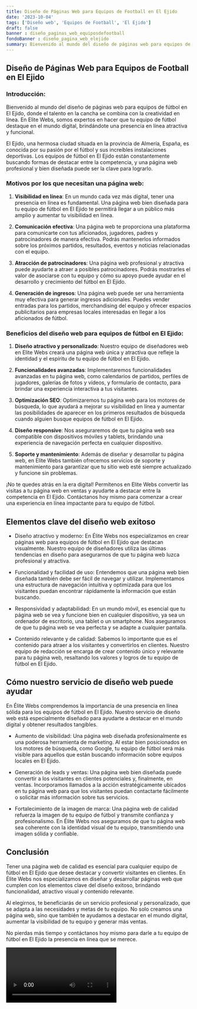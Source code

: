 ```yaml
---
title: Diseño de Páginas Web para Equipos de Football en El Ejido
date: '2023-10-04'
tags: ['Diseño web', 'Equipos de Football', 'El Ejido']
draft: false
banner : diseño_paginas_web_equiposdefootball
fondoBanner : diseño_pagina_web_elejido
summary: Bienvenido al mundo del diseño de páginas web para equipos de fútbol en El Ejido, donde el talento en la cancha se combina con la creatividad en línea. En Elite Webs, somos expertos en hacer que tu equipo de fútbol destaque en el mundo digital, brindándote una presencia en línea atractiva y funcional.
---
```


## Diseño de Páginas Web para Equipos de Football en El Ejido

### Introducción:

Bienvenido al mundo del diseño de páginas web para equipos de fútbol en El Ejido, donde el talento en la cancha se combina con la creatividad en línea. En Elite Webs, somos expertos en hacer que tu equipo de fútbol destaque en el mundo digital, brindándote una presencia en línea atractiva y funcional.

El Ejido, una hermosa ciudad situada en la provincia de Almería, España, es conocida por su pasión por el fútbol y sus increíbles instalaciones deportivas. Los equipos de fútbol en El Ejido están constantemente buscando formas de destacar entre la competencia, y una página web profesional y bien diseñada puede ser la clave para lograrlo.

### Motivos por los que necesitan una página web:

1. **Visibilidad en línea**: En un mundo cada vez más digital, tener una presencia en línea es fundamental. Una página web bien diseñada para tu equipo de fútbol en El Ejido te permitirá llegar a un público más amplio y aumentar tu visibilidad en línea.

2. **Comunicación efectiva**: Una página web te proporciona una plataforma para comunicarte con tus aficionados, jugadores, padres y patrocinadores de manera efectiva. Podrás mantenerlos informados sobre los próximos partidos, resultados, eventos y noticias relacionadas con el equipo.

3. **Atracción de patrocinadores**: Una página web profesional y atractiva puede ayudarte a atraer a posibles patrocinadores. Podrás mostrarles el valor de asociarse con tu equipo y cómo su apoyo puede ayudar en el desarrollo y crecimiento del fútbol en El Ejido.

4. **Generación de ingresos**: Una página web puede ser una herramienta muy efectiva para generar ingresos adicionales. Puedes vender entradas para los partidos, merchandising del equipo y ofrecer espacios publicitarios para empresas locales interesadas en llegar a los aficionados de fútbol.

### Beneficios del diseño web para equipos de fútbol en El Ejido:

1. **Diseño atractivo y personalizado**: Nuestro equipo de diseñadores web en Elite Webs creará una página web única y atractiva que refleje la identidad y el espíritu de tu equipo de fútbol en El Ejido.

2. **Funcionalidades avanzadas**: Implementaremos funcionalidades avanzadas en tu página web, como calendarios de partidos, perfiles de jugadores, galerías de fotos y vídeos, y formulario de contacto, para brindar una experiencia interactiva a tus visitantes.

3. **Optimización SEO**: Optimizaremos tu página web para los motores de búsqueda, lo que ayudará a mejorar su visibilidad en línea y aumentar las posibilidades de aparecer en los primeros resultados de búsqueda cuando alguien busque equipos de fútbol en El Ejido.

4. **Diseño responsive**: Nos aseguraremos de que tu página web sea compatible con dispositivos móviles y tablets, brindando una experiencia de navegación perfecta en cualquier dispositivo.

5. **Soporte y mantenimiento**: Además de diseñar y desarrollar tu página web, en Elite Webs también ofrecemos servicios de soporte y mantenimiento para garantizar que tu sitio web esté siempre actualizado y funcione sin problemas.

¡No te quedes atrás en la era digital! Permítenos en Elite Webs convertir las visitas a tu página web en ventas y ayudarte a destacar entre la competencia en El Ejido. Contáctanos hoy mismo para comenzar a crear una experiencia en línea impactante para tu equipo de fútbol.

<GifSeo />

<Cta />

## Elementos clave del diseño web exitoso

- Diseño atractivo y moderno: En Élite Webs nos especializamos en crear páginas web para equipos de fútbol en El Ejido que destacan visualmente. Nuestro equipo de diseñadores utiliza las últimas tendencias en diseño para asegurarnos de que tu página web luzca profesional y atractiva.

- Funcionalidad y facilidad de uso: Entendemos que una página web bien diseñada también debe ser fácil de navegar y utilizar. Implementamos una estructura de navegación intuitiva y optimizada para que los visitantes puedan encontrar rápidamente la información que están buscando.

- Responsividad y adaptabilidad: En un mundo móvil, es esencial que tu página web se vea y funcione bien en cualquier dispositivo, ya sea un ordenador de escritorio, una tablet o un smartphone. Nos aseguramos de que tu página web se vea perfecta y se adapte a cualquier pantalla.

- Contenido relevante y de calidad: Sabemos lo importante que es el contenido para atraer a los visitantes y convertirlos en clientes. Nuestro equipo de redacción se encarga de crear contenido único y relevante para tu página web, resaltando los valores y logros de tu equipo de fútbol en El Ejido.

## Cómo nuestro servicio de diseño web puede ayudar

En Élite Webs comprendemos la importancia de una presencia en línea sólida para los equipos de fútbol en El Ejido. Nuestro servicio de diseño web está especialmente diseñado para ayudarte a destacar en el mundo digital y obtener resultados tangibles.

- Aumento de visibilidad: Una página web diseñada profesionalmente es una poderosa herramienta de marketing. Al estar bien posicionados en los motores de búsqueda, como Google, tu equipo de fútbol será más visible para aquellos que están buscando información sobre equipos locales en El Ejido.

- Generación de leads y ventas: Una página web bien diseñada puede convertir a los visitantes en clientes potenciales y, finalmente, en ventas. Incorporamos llamados a la acción estratégicamente ubicados en tu página web para que los visitantes puedan contactarte fácilmente o solicitar más información sobre tus servicios.

- Fortalecimiento de la imagen de marca: Una página web de calidad refuerza la imagen de tu equipo de fútbol y transmite confianza y profesionalismo. En Élite Webs nos aseguramos de que tu página web sea coherente con la identidad visual de tu equipo, transmitiendo una imagen sólida y confiable.

## Conclusión

Tener una página web de calidad es esencial para cualquier equipo de fútbol en El Ejido que desee destacar y convertir visitantes en clientes. En Élite Webs nos especializamos en diseñar y desarrollar páginas web que cumplen con los elementos clave del diseño exitoso, brindando funcionalidad, atractivo visual y contenido relevante.

Al elegirnos, te beneficiarás de un servicio profesional y personalizado, que se adapta a las necesidades y metas de tu equipo. No solo creamos una página web, sino que también te ayudamos a destacar en el mundo digital, aumentar la visibilidad de tu equipo y generar más ventas.

No pierdas más tiempo y contáctanos hoy mismo para darle a tu equipo de fútbol en El Ejido la presencia en línea que se merece.

<Video />

<CtaBot job='Equipos de Football' city='El Ejido'/>

<Gmaps query='El Ejido+españa+maps' />